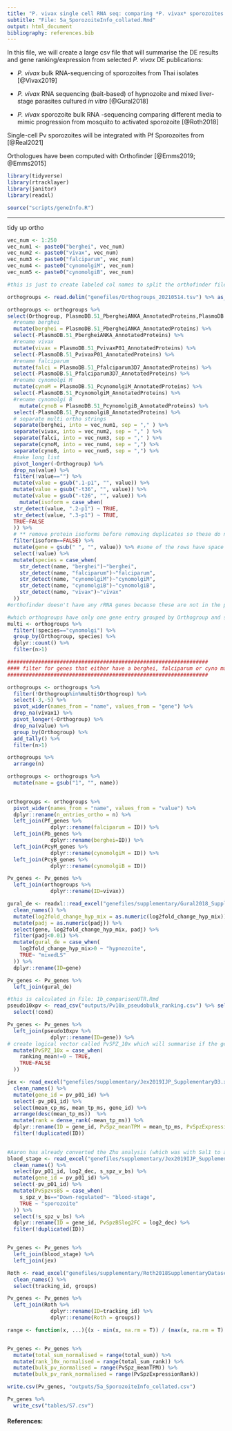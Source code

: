 ```yaml
---
title: "P. vivax single cell RNA seq: comparing *P. vivax* sporozoites to other species: collating gene information across publicly available studies"
subtitle: "File: 5a_SporozoiteInfo_collated.Rmd"
output: html_document
bibliography: references.bib
---
```


In this file, we will create a large csv file that will summarise the DE results and gene ranking/expression from selected *P. vivax* DE publications:

-   *P. vivax* bulk RNA-sequencing of sporozoites from Thai isolates [@Vivax2019]

-   *P. vivax* RNA sequencing (bait-based) of hypnozoite and mixed liver-stage parasites cultured *in vitro* [@Gural2018]

-   *P. vivax* sporozoite bulk RNA -sequencing comparing different media to mimic progression from mosquito to activated sporozoite [@Roth2018]

Single-cell Pv sporozoites will be integrated with Pf Sporozoites from [@Real2021]

Orthologues have been computed with Orthofinder [@Emms2019; @Emms2015]

```r
library(tidyverse)
library(rtracklayer)
library(janitor)
library(readxl)

source("scripts/geneInfo.R")
```

------------------------------------------------------------------------

tidy up ortho

```r
vec_num <- 1:250 
vec_num1 <- paste0("berghei", vec_num) 
vec_num2 <- paste0("vivax", vec_num) 
vec_num3 <- paste0("falciparum", vec_num)
vec_num4 <- paste0("cynomolgiM", vec_num)
vec_num5 <- paste0("cynomolgiB", vec_num)

#this is just to create labeled col names to split the orthofinder file. 

orthogroups <- read.delim("genefiles/Orthogroups_20210514.tsv") %>% as_tibble() #this is the raw output from OrthoFinder

orthogroups <- orthogroups %>%  
select(Orthogroup, PlasmoDB.51_PbergheiANKA_AnnotatedProteins,PlasmoDB.51_PvivaxP01_AnnotatedProteins, PlasmoDB.51_Pfalciparum3D7_AnnotatedProteins, PlasmoDB.51_PcynomolgiM_AnnotatedProteins, PlasmoDB.51_PcynomolgiB_AnnotatedProteins) %>% 
  #rename berghei
  mutate(berghei = PlasmoDB.51_PbergheiANKA_AnnotatedProteins) %>% 
  select(-PlasmoDB.51_PbergheiANKA_AnnotatedProteins) %>% 
  #rename vivax
  mutate(vivax = PlasmoDB.51_PvivaxP01_AnnotatedProteins) %>% 
  select(-PlasmoDB.51_PvivaxP01_AnnotatedProteins) %>% 
  #rename falciparum
  mutate(falci = PlasmoDB.51_Pfalciparum3D7_AnnotatedProteins) %>% 
  select(-PlasmoDB.51_Pfalciparum3D7_AnnotatedProteins) %>% 
  #rename cynomolgi M
  mutate(cynoM = PlasmoDB.51_PcynomolgiM_AnnotatedProteins) %>% 
  select(-PlasmoDB.51_PcynomolgiM_AnnotatedProteins) %>% 
  #rename cynomolgi B
    mutate(cynoB = PlasmoDB.51_PcynomolgiB_AnnotatedProteins) %>% 
  select(-PlasmoDB.51_PcynomolgiB_AnnotatedProteins) %>% 
  # separate multi ortho strings
  separate(berghei, into = vec_num1, sep = "," ) %>% 
  separate(vivax, into = vec_num2, sep = "," ) %>%
  separate(falci, into = vec_num3, sep = "," ) %>% 
  separate(cynoM, into = vec_num4, sep = ",") %>% 
  separate(cynoB, into = vec_num5, sep = ",") %>% 
  #make long list
  pivot_longer(-Orthogroup) %>% 
  drop_na(value) %>% 
  filter(!value=="") %>% 
  mutate(value = gsub(".1-p1", "", value)) %>%
  mutate(value = gsub("-t36", "", value)) %>%
  mutate(value = gsub("-t26", "", value)) %>%
    mutate(isoform = case_when(
  str_detect(value, ".2-p1") ~ TRUE,
  str_detect(value, ".3-p1") ~ TRUE,
  TRUE~FALSE
  )) %>%  
  # ** remove protein isoforms before removing duplicates so these do not appear as multi-gene 'orthogroups' as it is the same gene... (only relevant for berghei (up to 2 iso) and falciparum (up to 3 iso)...to date...)
  filter(isoform==FALSE) %>% 
  mutate(gene = gsub(" ", "", value)) %>% #some of the rows have space - make sure this is GONE!
  select(!value) %>% 
  mutate(species = case_when(
    str_detect(name, "berghei")~"berghei",
    str_detect(name, "falciparum")~"falciparum",
    str_detect(name, "cynomolgiM")~"cynomolgiM",
    str_detect(name, "cynomolgiB")~"cynomolgiB",
    str_detect(name, "vivax")~"vivax"
  )) 
#orthofinder doesn't have any rRNA genes because these are not in the protein fasta file so don't need to double check 
```

```r
#which orthogroups have only one gene entry grouped by Orthogroup and species
multi <- orthogroups %>% 
  filter(!species=="cynomolgi") %>% 
  group_by(Orthogroup, species) %>% 
  dplyr::count() %>% 
  filter(n>1) 
```

```r
#################################################################
#### filter for genes that either have a berghei, falciparum or cyno matched orthologue for vivax (as this is our focus!) #####
#################################################################

orthogroups <- orthogroups %>% 
  filter(!Orthogroup%in%multi$Orthogroup) %>% 
  select(-3,-5) %>% 
  pivot_wider(names_from = "name", values_from = "gene") %>% 
  drop_na(vivax1) %>% 
  pivot_longer(-Orthogroup) %>% 
  drop_na(value) %>% 
  group_by(Orthogroup) %>% 
  add_tally() %>% 
  filter(n>1)

orthogroups %>% 
  arrange(n)
```

```r
orthogroups <- orthogroups %>% 
  mutate(name = gsub("1", "", name))
  

orthogroups <- orthogroups %>% 
  pivot_wider(names_from = "name", values_from = "value") %>% 
  dplyr::rename(n_entries_ortho = n) %>% 
  left_join(Pf_genes %>% 
              dplyr::rename(falciparum = ID)) %>% 
  left_join(Pb_genes %>% 
              dplyr::rename(berghei=ID)) %>% 
  left_join(PcyM_genes %>% 
              dplyr::rename(cynomolgiM = ID)) %>% 
  left_join(PcyB_genes %>% 
              dplyr::rename(cynomolgiB = ID))
```

```r
Pv_genes <- Pv_genes %>% 
  left_join(orthogroups %>% 
              dplyr::rename(ID=vivax))
```

```r
gural_de <- readxl::read_excel("genefiles/supplementary/Gural2018_Supplementary1.xlsx", sheet = 2) %>% 
  clean_names() %>% 
  mutate(log2fold_change_hyp_mix = as.numeric(log2fold_change_hyp_mix)) %>% 
  mutate(padj = as.numeric(padj)) %>% 
  select(gene, log2fold_change_hyp_mix, padj) %>% 
  filter(padj<0.01) %>% 
  mutate(gural_de = case_when(
    log2fold_change_hyp_mix>0 ~ "hypnozoite",
    TRUE~ "mixedLS"
  )) %>% 
  dplyr::rename(ID=gene)

Pv_genes <- Pv_genes %>% 
  left_join(gural_de)
```

```r

#this is calculated in File: 1b_comparisonUTR.Rmd
pseudo10xpv <- read_csv("outputs/Pv10x_pseudobulk_ranking.csv") %>% select(-1) %>% 
  select(!cond)

```

```r
Pv_genes <- Pv_genes %>% 
  left_join(pseudo10xpv %>% 
              dplyr::rename(ID=gene)) %>% 
# create logical vector called PvSPZ_10x which will summarise if the gene is detected in 10x experiment or not...
  mutate(PvSPZ_10x = case_when(
    ranking_mean!=0 ~ TRUE,
    TRUE~FALSE
  ))
```

```r
jex <- read_excel("genefiles/supplementary/Jex2019IJP_SupplementaryD3.xlsx", sheet = 2) %>% 
  clean_names() %>% 
  mutate(gene_id = pv_p01_id) %>% 
  select(-pv_p01_id) %>% 
  select(mean_cp_ms, mean_tp_ms, gene_id) %>% 
  arrange(desc(mean_tp_ms))  %>% 
  mutate(rank = dense_rank(-mean_tp_ms)) %>% 
  dplyr::rename(ID = gene_id, PvSpz_meanTPM = mean_tp_ms, PvSpzExpressionRank = rank) %>% 
  filter(!duplicated(ID))
  

#Aaron has already converted the Zhu analysis (which was with Sal1 to a comparison with PvP01 in the IJP paper and this is supp file sheet 9. We will work with this to provide comparison summary
blood_stage <- read_excel("genefiles/supplementary/Jex2019IJP_SupplementaryD3.xlsx", sheet = 9) %>% 
  clean_names() %>% 
  select(pv_p01_id, log2_dec, s_spz_v_bs) %>% 
  mutate(gene_id = pv_p01_id) %>% 
  select(-pv_p01_id) %>% 
  mutate(PvSpzvsBS = case_when(
    s_spz_v_bs=="Down-regulated"~ "blood-stage",
    TRUE ~ "sporozoite"
  )) %>% 
  select(!s_spz_v_bs) %>% 
  dplyr::rename(ID = gene_id, PvSpzBSlog2FC = log2_dec) %>% 
  filter(!duplicated(ID))


Pv_genes <- Pv_genes %>% 
  left_join(blood_stage) %>% 
  left_join(jex)

```

```r
Roth <- read_excel("genefiles/supplementary/Roth2018SupplementaryDataset3.xlsx") %>% 
  clean_names() %>% 
  select(tracking_id, groups)

Pv_genes <- Pv_genes %>% 
  left_join(Roth %>% 
              dplyr::rename(ID=tracking_id) %>% 
              dplyr::rename(Roth = groups))
```

```r
range <- function(x, ...){(x - min(x, na.rm = T)) / (max(x, na.rm = T) - min(x, na.rm = T))}


Pv_genes <- Pv_genes %>% 
  mutate(total_sum_normalised = range(total_sum)) %>% 
  mutate(rank_10x_normalised = range(total_sum_rank)) %>% 
  mutate(bulk_pv_normalised = range(PvSpz_meanTPM)) %>% 
  mutate(bulk_pv_rank_normalised = range(PvSpzExpressionRank)) 

```

```r
write.csv(Pv_genes, "outputs/5a_SporozoiteInfo_collated.csv")
```

```r
Pv_genes %>% 
  write_csv("tables/S7.csv")
```

#### References:
